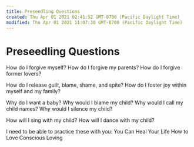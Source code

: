 ```yaml
---
title: Preseedling Questions
created: Thu Apr 01 2021 02:41:52 GMT-0700 (Pacific Daylight Time)
modified: Thu Apr 01 2021 11:07:38 GMT-0700 (Pacific Daylight Time)
---
```

# Preseedling Questions

How do I forgive myself?
How do I forgive my parents?
How do I forgive former lovers?

How do I release guilt, blame, shame, and spite?
How do I foster joy within myself and my family?

Why do I want a baby?
Why would I blame my child?
Why would I call my child names?
Why would I silence my child?

How will I sing with my child?
How will I dance with my child?

I need to be able to practice these with you:
You Can Heal Your Life
How to Love
Conscious Loving
